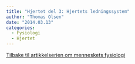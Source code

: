 ```yaml
---
title: "Hjertet del 3: Hjertets ledningssystem"
author: "Thomas Olsen"
date: "2014.03.13"
categories: 
  - Fysiologi
  - Hjertet
---
```


[Tilbake til artikkelserien om menneskets fysiologi](../../fysiologi.html)

